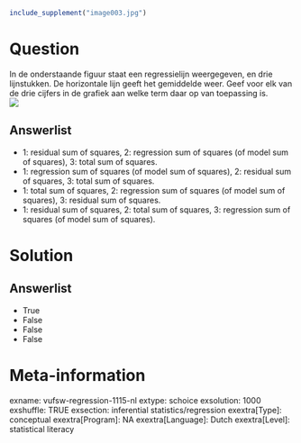 ```r
include_supplement("image003.jpg")
```

Question
========
In de onderstaande figuur staat een regressielijn weergegeven, en drie
lijnstukken. De horizontale lijn geeft het gemiddelde weer. Geef voor
elk van de drie cijfers in de grafiek aan welke term daar op van
toepassing is.  
![](image003.jpg)

Answerlist
----------
* 1: residual sum of squares, 2: regression sum of squares (of model sum
  of squares), 3: total sum of squares.
* 1: regression sum of squares (of model sum of squares), 2: residual sum
  of squares, 3: total sum of squares.
* 1: total sum of squares, 2: regression sum of squares (of model sum of
  squares), 3: residual sum of squares.
* 1: residual sum of squares, 2: total sum of squares, 3: regression sum
  of squares (of model sum of squares).

Solution
========










Answerlist
----------
* True
* False
* False
* False

Meta-information
================
exname: vufsw-regression-1115-nl
extype: schoice
exsolution: 1000
exshuffle: TRUE
exsection: inferential statistics/regression
exextra[Type]: conceptual
exextra[Program]: NA
exextra[Language]: Dutch
exextra[Level]: statistical literacy


